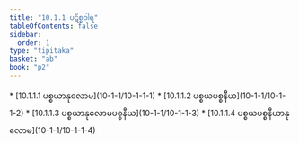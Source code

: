 ```yaml
---
title: "10.1.1 ပဋိစ္စဝါရ"
tableOfContents: false
sidebar:
  order: 1
type: "tipitaka"
basket: "ab"
book: "p2"
---
```



<DynamicBreadcrumb />



<TableOfContents book="p2" section="10.1.1">
* [10.1.1.1 ပစ္စယာနုလောမ](10-1-1/10-1-1-1)
* [10.1.1.2 ပစ္စယပစ္စနီယ](10-1-1/10-1-1-2)
* [10.1.1.3 ပစ္စယာနုလောမပစ္စနီယ](10-1-1/10-1-1-3)
* [10.1.1.4 ပစ္စယပစ္စနီယာနုလောမ](10-1-1/10-1-1-4)
</TableOfContents>